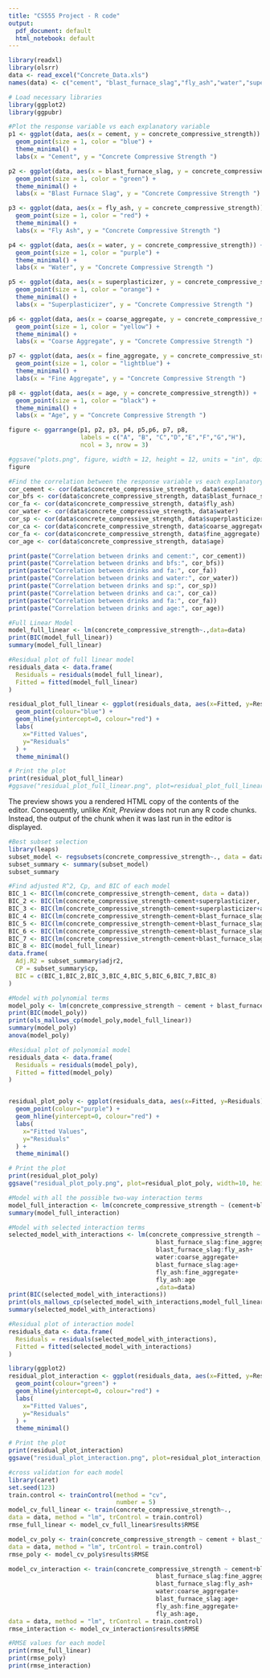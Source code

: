 ```yaml
---
title: "CS555 Project - R code"
output:
  pdf_document: default
  html_notebook: default
---
```


```r
library(readxl)
library(olsrr)
data <- read_excel("Concrete_Data.xls")
names(data) <- c("cement", "blast_furnace_slag","fly_ash","water","superplasticizer","coarse_aggregate","fine_aggregate","age","concrete_compressive_strength")
```


```r
# Load necessary libraries
library(ggplot2)
library(ggpubr)

#Plot the response variable vs each explanatory variable 
p1 <- ggplot(data, aes(x = cement, y = concrete_compressive_strength)) + 
  geom_point(size = 1, color = "blue") +
  theme_minimal() + 
  labs(x = "Cement", y = "Concrete Compressive Strength ")

p2 <- ggplot(data, aes(x = blast_furnace_slag, y = concrete_compressive_strength)) + 
  geom_point(size = 1, color = "green") +
  theme_minimal() +
  labs(x = "Blast Furnace Slag", y = "Concrete Compressive Strength ")

p3 <- ggplot(data, aes(x = fly_ash, y = concrete_compressive_strength)) + 
  geom_point(size = 1, color = "red") +
  theme_minimal() + 
  labs(x = "Fly Ash", y = "Concrete Compressive Strength ")

p4 <- ggplot(data, aes(x = water, y = concrete_compressive_strength)) + 
  geom_point(size = 1, color = "purple") +
  theme_minimal() + 
  labs(x = "Water", y = "Concrete Compressive Strength ")

p5 <- ggplot(data, aes(x = superplasticizer, y = concrete_compressive_strength)) + 
  geom_point(size = 1, color = "orange") +
  theme_minimal() + 
  labs(x = "Superplasticizer", y = "Concrete Compressive Strength ")

p6 <- ggplot(data, aes(x = coarse_aggregate, y = concrete_compressive_strength)) + 
  geom_point(size = 1, color = "yellow") +
  theme_minimal() +
  labs(x = "Coarse Aggregate", y = "Concrete Compressive Strength ")

p7 <- ggplot(data, aes(x = fine_aggregate, y = concrete_compressive_strength)) + 
  geom_point(size = 1, color = "lightblue") +
  theme_minimal() + 
  labs(x = "Fine Aggregate", y = "Concrete Compressive Strength ")

p8 <- ggplot(data, aes(x = age, y = concrete_compressive_strength)) + 
  geom_point(size = 1, color = "black") +
  theme_minimal() + 
  labs(x = "Age", y = "Concrete Compressive Strength ")

figure <- ggarrange(p1, p2, p3, p4, p5,p6, p7, p8,
                    labels = c("A", "B", "C","D","E","F","G","H"),
                    ncol = 3, nrow = 3)

#ggsave("plots.png", figure, width = 12, height = 12, units = "in", dpi = 300)
figure

```

```r
#Find the correlation between the response variable vs each explanatory variable 
cor_cement <- cor(data$concrete_compressive_strength, data$cement)
cor_bfs <- cor(data$concrete_compressive_strength, data$blast_furnace_slag)
cor_fa <- cor(data$concrete_compressive_strength, data$fly_ash)
cor_water <- cor(data$concrete_compressive_strength, data$water)
cor_sp <- cor(data$concrete_compressive_strength, data$superplasticizer)
cor_ca <- cor(data$concrete_compressive_strength, data$coarse_aggregate)
cor_fa <- cor(data$concrete_compressive_strength, data$fine_aggregate)
cor_age <- cor(data$concrete_compressive_strength, data$age)

print(paste("Correlation between drinks and cement:", cor_cement))
print(paste("Correlation between drinks and bfs:", cor_bfs))
print(paste("Correlation between drinks and fa:", cor_fa))
print(paste("Correlation between drinks and water:", cor_water))
print(paste("Correlation between drinks and sp:", cor_sp))
print(paste("Correlation between drinks and ca:", cor_ca))
print(paste("Correlation between drinks and fa:", cor_fa))
print(paste("Correlation between drinks and age:", cor_age))
```

 
```r
#Full Linear Model
model_full_linear <- lm(concrete_compressive_strength~.,data=data)
print(BIC(model_full_linear))
summary(model_full_linear)
```
```r
#Residual plot of full linear model
residuals_data <- data.frame(
  Residuals = residuals(model_full_linear),
  Fitted = fitted(model_full_linear)
)

residual_plot_full_linear <- ggplot(residuals_data, aes(x=Fitted, y=Residuals)) +
  geom_point(colour="blue") +
  geom_hline(yintercept=0, colour="red") +
  labs(
    x="Fitted Values",
    y="Residuals"
  ) +
  theme_minimal()

# Print the plot
print(residual_plot_full_linear)
#ggsave("residual_plot_full_linear.png", plot=residual_plot_full_linear, width=10, height=8, dpi=300)
```

The preview shows you a rendered HTML copy of the contents of the editor. Consequently, unlike *Knit*, *Preview* does not run any R code chunks. Instead, the output of the chunk when it was last run in the editor is displayed.


```r
#Best subset selection
library(leaps)
subset_model <- regsubsets(concrete_compressive_strength~., data = data)
subset_summary <- summary(subset_model)
subset_summary
```
```r
#Find adjusted R^2, Cp, and BIC of each model
BIC_1 <- BIC(lm(concrete_compressive_strength~cement, data = data))
BIC_2 <- BIC(lm(concrete_compressive_strength~cement+superplasticizer, data = data))
BIC_3 <- BIC(lm(concrete_compressive_strength~cement+superplasticizer+age, data = data))
BIC_4 <- BIC(lm(concrete_compressive_strength~cement+blast_furnace_slag+water+age, data = data))
BIC_5 <- BIC(lm(concrete_compressive_strength~cement+blast_furnace_slag+fly_ash+water+age, data = data))
BIC_6 <- BIC(lm(concrete_compressive_strength~cement+blast_furnace_slag+fly_ash+water+superplasticizer+age, data = data))
BIC_7 <- BIC(lm(concrete_compressive_strength~cement+blast_furnace_slag+fly_ash+water+superplasticizer+fine_aggregate+age, data = data))
BIC_8 <- BIC(model_full_linear)
data.frame(
  Adj.R2 = subset_summary$adjr2,
  CP = subset_summary$cp,
  BIC = c(BIC_1,BIC_2,BIC_3,BIC_4,BIC_5,BIC_6,BIC_7,BIC_8)
)
```

```r
#Model with polynomial terms
model_poly <- lm(concrete_compressive_strength ~ cement + blast_furnace_slag + fly_ash + water + poly(superplasticizer,2) + coarse_aggregate + fine_aggregate + poly(age,2), data = data)
print(BIC(model_poly))
print(ols_mallows_cp(model_poly,model_full_linear))
summary(model_poly)
anova(model_poly)
```
```r
#Residual plot of polynomial model
residuals_data <- data.frame(
  Residuals = residuals(model_poly),
  Fitted = fitted(model_poly)
)


residual_plot_poly <- ggplot(residuals_data, aes(x=Fitted, y=Residuals)) +
  geom_point(colour="purple") +
  geom_hline(yintercept=0, colour="red") +
  labs(
    x="Fitted Values",
    y="Residuals"
  ) +
  theme_minimal()

# Print the plot
print(residual_plot_poly)
ggsave("residual_plot_poly.png", plot=residual_plot_poly, width=10, height=8, dpi=300)
```
```r
#Model with all the possible two-way interaction terms
model_full_interaction <- lm(concrete_compressive_strength ~ (cement+blast_furnace_slag+ fly_ash+water+superplasticizer+coarse_aggregate+fine_aggregate+age)^2, data = data)
summary(model_full_interaction)
```

```r
#Model with selected interaction terms 
selected_model_with_interactions <- lm(concrete_compressive_strength ~ cement+blast_furnace_slag+fly_ash+water+superplasticizer+                                                                    coarse_aggregate+fine_aggregate+age+
                                         blast_furnace_slag:fine_aggregate+
                                         blast_furnace_slag:fly_ash+
                                         water:coarse_aggregate+
                                         blast_furnace_slag:age+
                                         fly_ash:fine_aggregate+
                                         fly_ash:age
                                         ,data=data)
print(BIC(selected_model_with_interactions))
print(ols_mallows_cp(selected_model_with_interactions,model_full_linear))
summary(selected_model_with_interactions)
```
```r
#Residual plot of interaction model
residuals_data <- data.frame(
  Residuals = residuals(selected_model_with_interactions),
  Fitted = fitted(selected_model_with_interactions)
)

library(ggplot2)
residual_plot_interaction <- ggplot(residuals_data, aes(x=Fitted, y=Residuals)) +
  geom_point(colour="green") +
  geom_hline(yintercept=0, colour="red") +
  labs(
    x="Fitted Values",
    y="Residuals"
  ) +
  theme_minimal()

# Print the plot
print(residual_plot_interaction)
ggsave("residual_plot_interaction.png", plot=residual_plot_interaction, width=10, height=8, dpi=300)
```

```r
#cross validation for each model 
library(caret)
set.seed(123)
train.control <- trainControl(method = "cv", 
                              number = 5)
model_cv_full_linear <- train(concrete_compressive_strength~., 
data = data, method = "lm", trControl = train.control)
rmse_full_linear <- model_cv_full_linear$results$RMSE

model_cv_poly <- train(concrete_compressive_strength ~ cement + blast_furnace_slag + fly_ash + water + poly(superplasticizer,2) + coarse_aggregate + fine_aggregate + poly(age,2), 
data = data, method = "lm", trControl = train.control)
rmse_poly <- model_cv_poly$results$RMSE

model_cv_interaction <- train(concrete_compressive_strength ~ cement+blast_furnace_slag+fly_ash+water+superplasticizer+                                                                    coarse_aggregate+fine_aggregate+age+
                                         blast_furnace_slag:fine_aggregate+
                                         blast_furnace_slag:fly_ash+
                                         water:coarse_aggregate+
                                         blast_furnace_slag:age+
                                         fly_ash:fine_aggregate+
                                         fly_ash:age, 
data = data, method = "lm", trControl = train.control)
rmse_interaction <- model_cv_interaction$results$RMSE

#RMSE values for each model
print(rmse_full_linear)
print(rmse_poly)
print(rmse_interaction)
```




